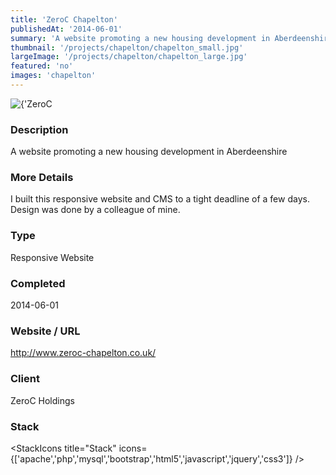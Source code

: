 ```yaml
---
title: 'ZeroC Chapelton'
publishedAt: '2014-06-01'
summary: 'A website promoting a new housing development in Aberdeenshire'
thumbnail: '/projects/chapelton/chapelton_small.jpg'
largeImage: '/projects/chapelton/chapelton_large.jpg'
featured: 'no'
images: 'chapelton'
---
```


<div className="relative w-full h-[400px] sm:h-[600px] md:h-[760px] lg:h-[920px]">
  <Image
    alt={'ZeroC Chapelton'}
    src={'/projects/chapelton/chapelton.jpg'}
    sizes="(max-width: 640px) 100%, 100%"
    fill={true}
    priority
    style={{
      objectFit: 'contain'
    }}
  />
</div>

### Description

A website promoting a new housing development in Aberdeenshire

### More Details

I built this responsive website and CMS to a tight deadline of a few days. Design was done by a colleague of mine.

### Type

Responsive Website


### Completed
2014-06-01

### Website / URL
http://www.zeroc-chapelton.co.uk/

### Client
ZeroC Holdings

### Stack

<StackIcons
  title="Stack"
  icons={['apache','php','mysql','bootstrap','html5','javascript','jquery','css3']}
  />
